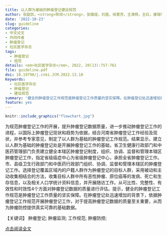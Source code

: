 ```yaml
---
title: 以人群为基础的肿瘤登记建设规范
author: 张韶凯，<strong>陈琼</strong>，张璐瑶，刘茵，徐慧芳，王潇杨，王红，康瑞华，郭兰伟，郑黎阳，刘曙正，孙喜斌
date: '2022-10-23'
slug: guideline
categories: 
- 中文论文
- 共同作者
- 肿瘤登记
- 社区医学杂志
tags:
  - 肿瘤登记
  - 规范
details: <em>社区医学杂志</em>, 2022, 20(13):757-761
file: guideline.pdf
doi: 10.19790/j.cnki.JCM.2022.13.10
Keywords:
  - 社区医学杂志
  - 肿瘤登记
  - 建设规范
summary: '健全的肿瘤登记工作规范是肿瘤登记工作质量的坚实保障。在肿瘤登记处迅速增加的背景下，依据肿瘤登记工作规范开展肿瘤登记工作，对于提高肿瘤登记数据的质量至关重要，从而为肿瘤防控提供真实可靠的基础数据。'
feature: yes
---
```


```r
knitr::include_graphics("flowchart.jpg")
```


为规范肿瘤登记工作的开展，提升肿瘤登记数据质量，进一步推动肿瘤登记工作的进程，以国际上肿瘤登记现状和趋势为依据，结合河南省肿瘤登记工作经验及现状，并参考专家意见，制定了以人群为基础的肿瘤登记工作规范。结果显示，建立以人群为基础的肿瘤登记处是开展肿瘤登记工作的基础，省卫生健康行政部门和中医药管理部门负责建立健全本辖区肿瘤登记制度，组织、协调、监督和管理本辖区肿瘤登记工作，指定省级癌症中心为省级肿瘤登记中心，承担全省肿瘤登记工作。市、县级卫生行政部门和中医药行政部门组织、协调、监督和管理本辖区的肿瘤登记工作。选择登记覆盖区域内的户籍人群作为肿瘤登记的目标人群，采用被动和主动收集相结合的方法，收集目标人群中所有恶性肿瘤、原位癌等的发病、死亡和生存信息，以及相关人口学统计资料信息，并开展随访工作。从可比性、完整性、有效性和时效性4个方面对肿瘤登记数据的质量进行评估。提示，健全的肿瘤登记工作规范是肿瘤登记工作质量的坚实保障。在肿瘤登记处迅速增加的背景下，依据肿瘤登记工作规范开展肿瘤登记工作，对于提高肿瘤登记数据的质量至关重要，从而为肿瘤防控提供真实可靠的基础数据。 

【关键词】	肿瘤登记; 肿瘤监测; 工作规范; 肿瘤防控;


[点击阅读全文](https://chenq.site/papers/guideline.pdf)
